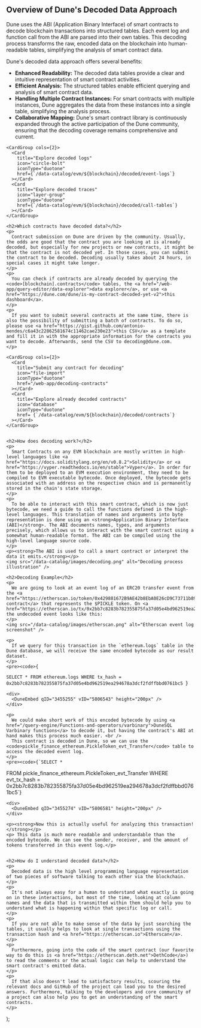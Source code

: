   <div>
    <h2>Overview of Dune's Decoded Data Approach</h2>
    <p>
      Dune uses the ABI (Application Binary Interface) of smart contracts to decode blockchain transactions into structured tables. Each event log and function call from the ABI are parsed into their own tables. This decoding process transforms the raw, encoded data on the blockchain into human-readable tables, simplifying the analysis of smart contract data.
    </p>
    <p>Dune's decoded data approach offers several benefits:</p>
    <ul>
      <li><strong>Enhanced Readability:</strong> The decoded data tables provide a clear and intuitive representation of smart contract activities.</li>
      <li><strong>Efficient Analysis:</strong> The structured tables enable efficient querying and analysis of smart contract data.</li>
      <li><strong>Handling Multiple Contract Instances:</strong> For smart contracts with multiple instances, Dune aggregates the data from these instances into a single table, simplifying the analysis process.</li>
      <li><strong>Collaborative Mapping:</strong> Dune's smart contract library is continuously expanded through the active participation of the Dune community, ensuring that the decoding coverage remains comprehensive and current.</li>
    </ul>
    
    <CardGroup cols={2}>
      <Card
        title="Explore decoded logs"
        icon="circle-bolt"
        iconType="duotone"
        href={`/data-catalog/evm/${blockchain}/decoded/event-logs`}
      ></Card>
      <Card
        title="Explore decoded traces"
        icon="layer-group"
        iconType="duotone"
        href={`/data-catalog/evm/${blockchain}/decoded/call-tables`}
      ></Card>
    </CardGroup>

    <h2>Which contracts have decoded data?</h2>
    <p>
      Contract submission on Dune are driven by the community. Usually, the odds are good that the contract you are looking at is already decoded, but especially for new projects or new contracts, it might be that the contract is not decoded yet. In those cases, you can submit the contract to be decoded. Decoding usually takes about 24 hours, in special cases it might take longer.
    </p>
    <p>
      You can check if contracts are already decoded by querying the <code>[blockchain].contracts</code> tables, the <a href="/web-app/query-editor/data-explorer">data explorer</a>, or use <a href="https://dune.com/dune/is-my-contract-decoded-yet-v2">this dashboard</a>.
    </p>
    <p>
      If you want to submit several contracts at the same time, there is also the possibility of submitting a batch of contracts. To do so, please use <a href="https://gist.github.com/antonio-mendes/c6a43c22862581674c11462cae230e23">this CSV</a> as a template and fill it in with the appropriate information for the contracts you want to decode. Afterwards, send the CSV to decoding@dune.com.
    </p>

    <CardGroup cols={2}>
      <Card
        title="Submit any contract for decoding"
        icon="file-import"
        iconType="duotone"
        href="/web-app/decoding-contracts"
      ></Card>
      <Card
        title="Explore already decoded contracts"
        icon="database"
        iconType="duotone"
        href= {`/data-catalog/evm/${blockchain}/decoded/contracts`}
      ></Card>
    </CardGroup>

    
    <h2>How does decoding work?</h2>
    <p>
      Smart Contracts on any EVM blockchain are mostly written in high-level languages like <a href="https://docs.soliditylang.org/en/v0.8.2">Solidity</a> or <a href="https://vyper.readthedocs.io/en/stable">Vyper</a>. In order for them to be deployed to an EVM execution environment, they need to be compiled to EVM executable bytecode. Once deployed, the bytecode gets associated with an address on the respective chain and is permanently stored in the chain's state storage.
    </p>
    <p>
      To be able to interact with this smart contract, which is now just bytecode, we need a guide to call the functions defined in the high-level languages. This translation of names and arguments into byte representation is done using an <strong>Application Binary Interface (ABI)</strong>. The ABI documents names, types, and arguments precisely, which allows us to interact with the smart contract using a somewhat human-readable format. The ABI can be compiled using the high-level language source code.
    </p>
    <p><strong>The ABI is used to call a smart contract or interpret the data it emits.</strong></p>
    <img src="/data-catalog/images/decoding.png" alt="Decoding process illustration" />

    <h2>Decoding Example</h2>
    <p>
      We are going to look at an event log of an ERC20 transfer event from the <a href="https://etherscan.io/token/0x429881672B9AE42b8EbA0E26cD9C73711b891Ca5#readContract">smart contract</a> that represents the $PICKLE token. On <a href="https://etherscan.io/tx/0x2bb7c8283b782355875fa37d05e4bd962519ea294678a3dcf2fdffbbd0761bc5#eventlog">Etherscan</a>, the undecoded event looks like this:
    </p>
    <img src="/data-catalog/images/etherscan.png" alt="Etherscan event log screenshot" />

    <p>
      If we query for this transaction in the `ethereum.logs` table in the Dune database, we will receive the same encoded bytecode as our result dataset.
    </p>
    <pre><code>{
`SELECT *
FROM ethereum.logs
WHERE tx_hash = 0x2bb7c8283b782355875fa37d05e4bd962519ea294678a3dcf2fdffbbd0761bc5
`}</code></pre>

    <div>
      <DuneEmbed qID="3455255" vID="5806543" height="200px" />
    </div>

    <p>
      We could make short work of this encoded bytecode by using <a href="/query-engine/Functions-and-operators/varbinary">DuneSQL Varbinary functions</a> to decode it, but having the contract's ABI at hand makes this process much easier. <br />
      This contract is decoded in Dune, so we can use the <code>pickle_finance_ethereum.PickleToken_evt_Transfer</code> table to access the decoded event log.
    </p>
    <pre><code>{`SELECT *
FROM pickle_finance_ethereum.PickleToken_evt_Transfer
WHERE evt_tx_hash = 0x2bb7c8283b782355875fa37d05e4bd962519ea294678a3dcf2fdffbbd0761bc5`}</code></pre>

    <div>
      <DuneEmbed qID="3455274" vID="5806581" height="200px" />
    </div>

    <p><strong>Now this is actually useful for analyzing this transaction!</strong></p>
    <p> This data is much more readable and understandable than the encoded bytecode. We can see the sender, receiver, and the amount of tokens transferred in this event log.</p>


    <h2>How do I understand decoded data?</h2>
    <p>
      Decoded data is the high level programming language representation of two pieces of software talking to each other via the blockchain.
    </p>
    <p>
      It's not always easy for a human to understand what exactly is going on in these interactions, but most of the time, looking at column names and the data that is transmitted within them should help you to understand what is happening within that specific log or call.
    </p>
    <p>
      If you are not able to make sense of the data by just searching the tables, it usually helps to look at single transactions using the transaction hash and <a href="https://etherscan.io">Etherscan</a>.
    </p>
    <p>
      Furthermore, going into the code of the smart contract (our favorite way to do this is <a href="https://etherscan.deth.net">DethCode</a>) to read the comments or the actual logic can help to understand the smart contract's emitted data.
    </p>
    <p>
      If that also doesn't lead to satisfactory results, scouring the relevant docs and GitHub of the project can lead you to the desired answers. Furthermore, talking to the developers and core community of a project can also help you to get an understanding of the smart contracts.
    </p>

  </div>
);
